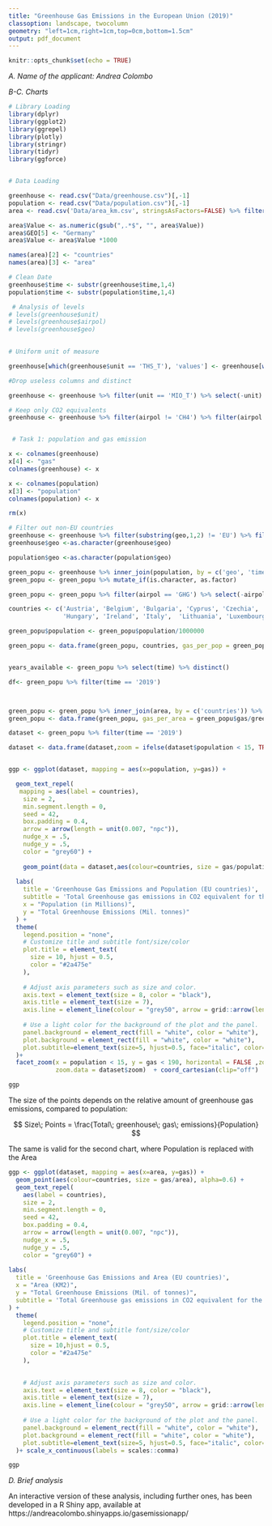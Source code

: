 ```yaml
---
title: "Greenhouse Gas Emissions in the European Union (2019)"
classoption: landscape, twocolumn
geometry: "left=1cm,right=1cm,top=0cm,bottom=1.5cm"
output: pdf_document
---
```



```r
knitr::opts_chunk$set(echo = TRUE)
```

*A. Name of the applicant: Andrea Colombo*

*B-C. Charts*

```r
# Library Loading
library(dplyr)
library(ggplot2)
library(ggrepel)
library(plotly)
library(stringr)
library(tidyr)
library(ggforce)


# Data Loading

greenhouse <- read.csv("Data/greenhouse.csv")[,-1]
population <- read.csv("Data/population.csv")[,-1]
area <- read.csv('Data/area_km.csv', stringsAsFactors=FALSE) %>% filter(LANDUSE == 'Total area') %>% select(TIME, GEO, Value) %>% distinct() %>% filter(TIME == '2014')

area$Value <- as.numeric(gsub(",.*$", "", area$Value))
area$GEO[5] <- "Germany"
area$Value <- area$Value *1000

names(area)[2] <- "countries"
names(area)[3] <- "area"

# Clean Date
greenhouse$time <- substr(greenhouse$time,1,4)
population$time <- substr(population$time,1,4)

 # Analysis of levels
# levels(greenhouse$unit)
# levels(greenhouse$airpol)
# levels(greenhouse$geo)

 
# Uniform unit of measure

greenhouse[which(greenhouse$unit == 'THS_T'), 'values'] <- greenhouse[which(greenhouse$unit == 'THS_T'), 'values']/1000 

#Drop useless columns and distinct

greenhouse <- greenhouse %>% filter(unit == 'MIO_T') %>% select(-unit) %>% distinct()

# Keep only CO2 equivalents
greenhouse <- greenhouse %>% filter(airpol != 'CH4') %>% filter(airpol != 'N2O')


 # Task 1: population and gas emission

x <- colnames(greenhouse)
x[4] <- "gas"
colnames(greenhouse) <- x

x <- colnames(population)
x[3] <- "population"
colnames(population) <- x

rm(x)

# Filter out non-EU countries 
greenhouse <- greenhouse %>% filter(substring(geo,1,2) != 'EU') %>% filter(substring(geo,1,2) != 'IS')
greenhouse$geo <-as.character(greenhouse$geo)

population$geo <-as.character(population$geo)

green_popu <- greenhouse %>% inner_join(population, by = c('geo', 'time'))
green_popu <- green_popu %>% mutate_if(is.character, as.factor)

green_popu <- green_popu %>% filter(airpol == 'GHG') %>% select(-airpol) 

countries <- c('Austria', 'Belgium', 'Bulgaria', 'Cyprus', 'Czechia', 'Germany', 'Denmark', 'Estonia','Greece', 'Spain', 'Finland', 'France', 'Croatia',
               'Hungary', 'Ireland', 'Italy',  'Lithuania', 'Luxembourg', 'Latvia', 'Malta', 'Netherlands', 'Poland', 'Portugal', 'Romania',  'Sweden', 'Slovenia','Slovakia', 'United Kingdom' )

green_popu$population <- green_popu$population/1000000

green_popu <- data.frame(green_popu, countries, gas_per_pop = green_popu$gas/green_popu$population)


years_available <- green_popu %>% select(time) %>% distinct()

df<- green_popu %>% filter(time == '2019')



green_popu <- green_popu %>% inner_join(area, by = c('countries')) %>% select(-TIME)
green_popu <- data.frame(green_popu, gas_per_area = green_popu$gas/green_popu$area)

dataset <- green_popu %>% filter(time == '2019')

dataset <- data.frame(dataset,zoom = ifelse(dataset$population < 15, TRUE, FALSE))


ggp <- ggplot(dataset, mapping = aes(x=population, y=gas)) +

  geom_text_repel(
   mapping = aes(label = countries),
    size = 2,
    min.segment.length = 0,
    seed = 42,
    box.padding = 0.4,
    arrow = arrow(length = unit(0.007, "npc")),
    nudge_x = .5,
    nudge_y = .5,
    color = "grey60") +
  
    geom_point(data = dataset,aes(colour=countries, size = gas/population), alpha=0.6) +
  
  labs(
    title = 'Greenhouse Gas Emissions and Population (EU countries)',
    subtitle = 'Total Greenhouse gas emissions in CO2 equivalent for the year 2019 (excluding LULUCF and memory items, including international aviation) and population',
    x = "Population (in Millions)",
    y = "Total Greenhouse Emissions (Mil. tonnes)"
  ) +  
  theme(
    legend.position = "none",
    # Customize title and subtitle font/size/color
    plot.title = element_text(
      size = 10, hjust = 0.5,
      color = "#2a475e"
    ),
    
    # Adjust axis parameters such as size and color.
    axis.text = element_text(size = 8, color = "black"),
    axis.title = element_text(size = 7),
    axis.line = element_line(colour = "grey50", arrow = grid::arrow(length = unit(0.3, "cm"))),
    
    # Use a light color for the background of the plot and the panel.
    panel.background = element_rect(fill = "white", color = "white"),
    plot.background = element_rect(fill = "white", color = "white"),
    plot.subtitle=element_text(size=5, hjust=0.5, face="italic", color="black")
  )+
  facet_zoom(x = population < 15, y = gas < 190, horizontal = FALSE ,zoom.size = 0.3, show.area = FALSE,
             zoom.data = dataset$zoom)  + coord_cartesian(clip="off")

ggp

```

The size of the points depends on the relative amount of greenhouse gas emissions, compared to population:

$$
Size\; Points = \frac{Total\; greenhouse\; gas\; emissions}{Population}
$$

The same is valid for the second chart, where Population is replaced with the Area


```r
ggp <- ggplot(dataset, mapping = aes(x=area, y=gas)) +
  geom_point(aes(colour=countries, size = gas/area), alpha=0.6) + 
  geom_text_repel(
    aes(label = countries),
    size = 2,
    min.segment.length = 0,
    seed = 42,
    box.padding = 0.4,
    arrow = arrow(length = unit(0.007, "npc")),
    nudge_x = .5,
    nudge_y = .5,
    color = "grey60") +
  
labs(
  title = 'Greenhouse Gas Emissions and Area (EU countries)',
  x = "Area (KM2)",
  y = "Total Greenhouse Emissions (Mil. of tonnes)",
  subtitle = 'Total Greenhouse gas emissions in CO2 equivalent for the year 2019 (excluding LULUCF and memory items, including international aviation) and area (km2)',
) +  
  theme(
    legend.position = "none",
    # Customize title and subtitle font/size/color
    plot.title = element_text(
      size = 10,hjust = 0.5,
      color = "#2a475e"
    ),

    
    # Adjust axis parameters such as size and color.
    axis.text = element_text(size = 8, color = "black"),
    axis.title = element_text(size = 7),
    axis.line = element_line(colour = "grey50", arrow = grid::arrow(length = unit(0.3, "cm"))),
    
    # Use a light color for the background of the plot and the panel.
    panel.background = element_rect(fill = "white", color = "white"),
    plot.background = element_rect(fill = "white", color = "white"),
    plot.subtitle=element_text(size=5, hjust=0.5, face="italic", color="black")
  )+ scale_x_continuous(labels = scales::comma)

ggp
```

*D. Brief analysis*

An interactive version of these analysis, including further ones, has been developed in a R Shiny app, available at https://andreacolombo.shinyapps.io/gasemissionapp/

\begin{enumerate}

\item Direct relationship between tonnes of greenhouse gas emissions and number of people living in a country: the higher is the population the more emissions that country will emit. Looking at the relative terms of this relationship (the size of the points) we can see that some smaller countries are the worst placed, as Luxembourg, which is the worst ranked country with around 20 tonnes of greenhouse gas emissions per millions of people, while the EU mean is 8.28 tonnes.

\item Unclear relationship for chart 2, although an underlying direct relationship may be observed. In relative terms, Finland, Sweden and Malta are the EU countries that emit the less emissions compared to the size of their territories. The worst placed EU countries are the ones with an high population density and host of many industries.

\item A comprehensive analysis of the charts and the underlying data shows that Scandinavian countries are the less polluting EU countries in terms of CO2, with Finland and Sweden performing well in both the charts showed. 


\end{enumerate}